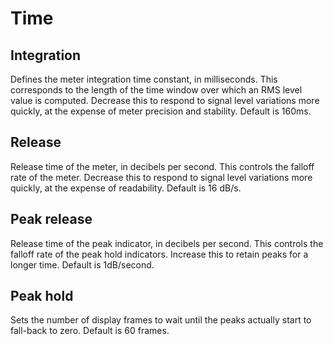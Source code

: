 # Time {#sec-rms-metering-time}

## Integration

Defines the meter integration time constant, in milliseconds. 
This corresponds to the length of the time window over which an RMS level value is computed.
Decrease this to respond to signal level variations more quickly, at the expense of meter precision and stability. 
Default is 160ms.

## Release

Release time of the meter, in decibels per second. 
This controls the falloff rate of the meter.
Decrease this to respond to signal level variations more quickly, at the expense of readability.
Default is 16 dB/s.

## Peak release

Release time of the peak indicator, in decibels per second. 
This controls the falloff rate of the peak hold indicators. 
Increase this to retain peaks for a longer time. 
Default is 1dB/second.

## Peak hold

Sets the number of display frames to wait until the peaks actually start to fall-back to zero.
Default is 60 frames.




